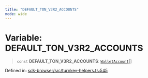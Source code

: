 ```yaml
---
title: "DEFAULT_TON_V3R2_ACCOUNTS"
mode: wide
---
```

  
# Variable: DEFAULT\_TON\_V3R2\_ACCOUNTS

> `const` **DEFAULT\_TON\_V3R2\_ACCOUNTS**: [`WalletAccount`](../WalletAccount/readme)[]

Defined in: [sdk-browser/src/turnkey-helpers.ts:545](https://github.com/tkhq/sdk/blob/94193410cf3571aa019a0b9408107eeb43e39e16/packages/sdk-browser/src/turnkey-helpers.ts#L545)
